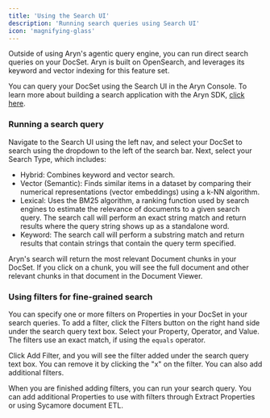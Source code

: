 ```yaml
---
title: 'Using the Search UI'
description: 'Running search queries using Search UI'
icon: 'magnifying-glass'
---
```


Outside of using Aryn's agentic query engine, you can run direct search queries on your DocSet. Aryn is built on OpenSearch, and leverages its keyword and vector indexing for this feature set. 

You can query your DocSet using the Search UI in the Aryn Console. To learn more about building a search application with the Aryn SDK, [click here](/aryn-platform/querying-data/search/integrating_search_using_SDK).


### Running a search query

Navigate to the Search UI using the left nav, and select your DocSet to search using the dropdown to the left of the search bar. Next, select your Search Type, which includes:


* Hybrid: Combines keyword and vector search.
* Vector (Semantic): Finds similar items in a dataset by comparing their numerical representations (vector embeddings) using a k-NN algorithm.
* Lexical: Uses the BM25 algorithm, a ranking function used by search engines to estimate the relevance of documents to a given search query. The search call will perform an exact string match and return results where the query string shows up as a standalone word.
* Keyword: The search call will perform a substring match and return results that contain strings that contain the query term specified.

Aryn's search will return the most relevant Document chunks in your DocSet. If you click on a chunk, you will see the full document and other relevant chunks in that document in the Document Viewer.


### Using filters for fine-grained search

You can specify one or more filters on Properties in your DocSet in your search queries. To add a filter, click the Filters button on the right hand side under the search query text box. Select your Property, Operator, and Value. The filters use an exact match, if using the ```equals``` operator.

Click Add Filter, and you will see the filter added under the search query text box. You can remove it by clicking the "x" on the filter. You can also add additional filters.

When you are finished adding filters, you can run your search query. You can add additional Properties to use with filters through Extract Properties or using Sycamore document ETL.